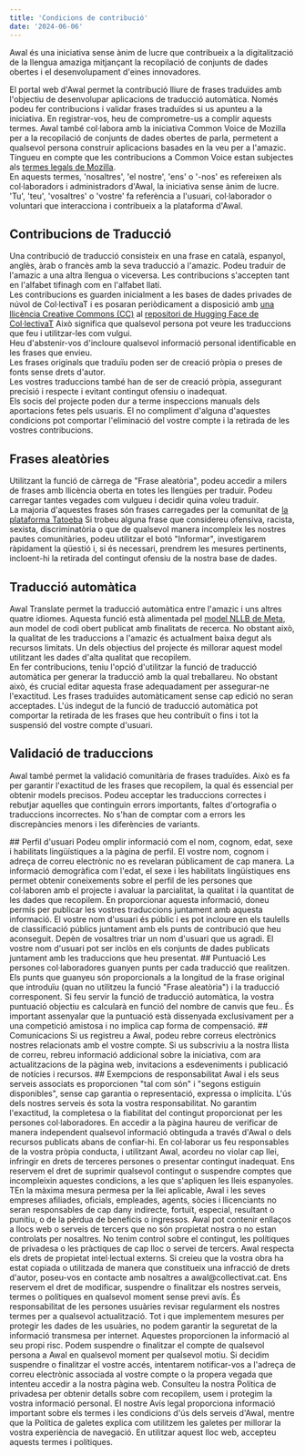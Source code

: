 ```yaml
---
title: 'Condicions de contribució'
date: '2024-06-06'
---
```


Awal és una iniciativa sense ànim de lucre que contribueix a la digitalització de la llengua amaziga mitjançant la recopilació de conjunts de dades obertes i el desenvolupament d'eines innovadores.

El portal web d'Awal permet la contribució lliure de frases traduïdes amb l'objectiu de desenvolupar aplicacions de traducció automàtica. Només podeu fer contribucions i validar frases traduïdes si us apunteu a la iniciativa. En registrar-vos, heu de comprometre-us a complir aquests termes.
Awal també col·labora amb la iniciativa Common Voice de Mozilla per a la recopilació de conjunts de dades obertes de parla, permetent a qualsevol persona construir aplicacions basades en la veu per a l'amazic. Tingueu en compte que les contribucions a Common Voice estan subjectes als [termes legals de Mozilla](https://commonvoice.mozilla.org/en/terms).  
En aquests termes, 'nosaltres', 'el nostre', 'ens' o '-nos' es refereixen als col·laboradors i administradors d'Awal, la iniciativa sense ànim de lucre. 'Tu', 'teu', 'vosaltres' o 'vostre' fa referència a l'usuari, col·laborador o voluntari que interacciona i contribueix a la plataforma d'Awal.

## Contribucions de Traducció

Una contribució de traducció consisteix en una frase en català, espanyol, anglès, àrab o francès amb la seva traducció a l'amazic. Podeu traduir de l'amazic a una altra llengua o viceversa. Les contribucions s'accepten tant en l'alfabet tifinagh com en l'alfabet llatí.  
Les contribucions es guarden inicialment a les bases de dades privades de núvol de Col·lectivaT i es posaran periòdicament a disposició amb [una llicència Creative Commons (CC)](https://creativecommons.org/licenses/by/4.0/) al [repositori de Hugging Face de Col·lectivaT](https://huggingface.co/datasets/collectivat/amazic) Això significa que qualsevol persona pot veure les traduccions que feu i utilitzar-les com vulgui.  
Heu d'abstenir-vos d'incloure qualsevol informació personal identificable en les frases que envieu.  
Les frases originals que traduïu poden ser de creació pròpia o preses de fonts sense drets d'autor.  
Les vostres traduccions també han de ser de creació pròpia, assegurant precisió i respecte i evitant contingut ofensiu o inadequat.  
Els socis del projecte poden dur a terme inspeccions manuals dels aportacions fetes pels usuaris. El no compliment d'alguna d'aquestes condicions pot comportar l'eliminació del vostre compte i la retirada de les vostres contribucions.

## Frases aleatòries

Utilitzant la funció de càrrega de "Frase aleatòria", podeu accedir a milers de frases amb llicència oberta en totes les llengües per traduir. Podeu carregar tantes vegades com vulgueu i decidir quina voleu traduir.  
La majoria d'aquestes frases són frases carregades per la comunitat de [la plataforma Tatoeba](https://tatoeba.org/en/) Si trobeu alguna frase que considereu ofensiva, racista, sexista, discriminatòria o que de qualsevol manera incompleix les nostres pautes comunitàries, podeu utilitzar el botó "Informar", investigarem ràpidament la qüestió i, si és necessari, prendrem les mesures pertinents, incloent-hi la retirada del contingut ofensiu de la nostra base de dades.

## Traducció automàtica

Awal Translate permet la traducció automàtica entre l'amazic i uns altres quatre idiomes. Aquesta funció està alimentada pel [model NLLB de Meta](https://ai.meta.com/blog/nllb-200-high-quality-machine-translation/), aun model de codi obert publicat amb finalitats de recerca. No obstant això, la qualitat de les traduccions a l'amazic és actualment baixa degut als recursos limitats. Un dels objectius del projecte és millorar aquest model utilitzant les dades d'alta qualitat que recopilem.  
En fer contribucions, teniu l'opció d'utilitzar la funció de traducció automàtica per generar la traducció amb la qual treballareu. No obstant això, és crucial editar aquesta frase adequadament per assegurar-ne l'exactitud. Les frases traduïdes automàticament sense cap edició no seran acceptades. L'ús indegut de la funció de traducció automàtica pot comportar la retirada de les frases que heu contribuït o fins i tot la suspensió del vostre compte d'usuari.

## Validació de traduccions

Awal també permet la validació comunitària de frases traduïdes. Això es fa per garantir l'exactitud de les frases que recopilem, la qual és essencial per obtenir models precisos. Podeu acceptar les traduccions correctes i rebutjar aquelles que continguin errors importants, faltes d'ortografia o traduccions incorrectes. No s'han de comptar com a errors les discrepàncies menors i les diferències de variants.

<span className="text-slate-200">
## Perfil d'usuari
Podeu omplir informació com el nom, cognom, edat, sexe i habilitats lingüístiques a la pàgina de perfil. El vostre nom, cognom i adreça de correu electrònic no es revelaran públicament de cap manera.
La informació demogràfica com l'edat, el sexe i les habilitats lingüístiques ens permet obtenir coneixements sobre el perfil de les persones que col·laboren amb el projecte i avaluar la parcialitat, la qualitat i la quantitat de les dades que recopilem. En proporcionar aquesta informació, doneu permís per publicar les vostres traduccions juntament amb aquesta informació.  
El vostre nom d'usuari és públic i es pot incloure en els taulells de classificació públics juntament amb els punts de contribució que heu aconseguit. Depèn de vosaltres triar un nom d'usuari que us agradi. El vostre nom d'usuari pot ser inclòs en els conjunts de dades publicats juntament amb les traduccions que heu presentat.
## Puntuació
Les persones col·laboradores guanyen punts per cada traducció que realitzen. Els punts que guanyeu són proporcionals a la longitud de la frase original que introduïu (quan no utilitzeu la funció "Frase aleatòria") i la traducció corresponent. Si feu servir la funció de traducció automàtica, la vostra puntuació objectiu es calcularà en funció del nombre de canvis que feu..  
És important assenyalar que la puntuació està dissenyada exclusivament per a una competició amistosa i no implica cap forma de compensació.
## Comunicacions
Si us registreu a Awal, podeu rebre correus electrònics nostres relacionats amb el vostre compte. Si us subscriviu a la nostra llista de correu, rebreu informació addicional sobre la iniciativa, com ara actualitzacions de la pàgina web, invitacions a esdeveniments i publicació de notícies i recursos.
## Exempcions de responsabilitat
Awal i els seus serveis associats es proporcionen "tal com són" i "segons estiguin disponibles", sense cap garantia o representació, expressa o implícita. L'ús dels nostres serveis és sota la vostra responsabilitat.  
No garantim l'exactitud, la completesa o la fiabilitat del contingut proporcionat per les persones col·laboradores. En accedir a la pàgina haureu de verificar de manera independent qualsevol informació obtinguda a través d'Awal o dels recursos publicats abans de confiar-hi.  
En col·laborar us feu responsables de la vostra pròpia conducta, i utilitzant Awal, acordeu no violar cap llei, infringir en drets de terceres persones o presentar contingut inadequat. Ens reservem el dret de suprimir qualsevol contingut o suspendre comptes que incompleixin aquestes condicions, a les que s'apliquen les lleis espanyoles.  
TEn la màxima mesura permesa per la llei aplicable, Awal i les seves empreses afiliades, oficials, empleades, agents, sòcies i llicenciants no seran responsables de cap dany indirecte, fortuït, especial, resultant o punitiu, o de la pèrdua de beneficis o ingressos.  
Awal pot contenir enllaços a llocs web o serveis de tercers que no són propietat nostra o no estan controlats per nosaltres. No tenim control sobre el contingut, les polítiques de privadesa o les pràctiques de cap lloc o servei de tercers.  
Awal respecta els drets de propietat intel·lectual externs. Si creieu que la vostra obra ha estat copiada o utilitzada de manera que constitueix una infracció de drets d'autor, poseu-vos en contacte amb nosaltres a awal@collectivat.cat.  
Ens reservem el dret de modificar, suspendre o finalitzar els nostres serveis, termes o polítiques en qualsevol moment sense previ avís. És responsabilitat de les persones usuàries revisar regularment els nostres termes per a qualsevol actualització.  
Tot i que implementem mesures per protegir les dades de les usuàries, no podem garantir la seguretat de la informació transmesa per internet. Aquestes proporcionen la informació al seu propi risc.  
Podem suspendre o finalitzar el compte de qualsevol persona a Awal en qualsevol moment per qualsevol motiu. Si decidim suspendre o finalitzar el vostre accés, intentarem notificar-vos a l'adreça de correu electrònic associada al vostre compte o la propera vegada que intenteu accedir a la nostra pàgina web.  
Consulteu la nostra Política de privadesa per obtenir detalls sobre com recopilem, usem i protegim la vostra informació personal. El nostre Avís legal proporciona informació important sobre els termes i les condicions d'ús dels serveis d'Awal, mentre que la Política de galetes explica com utilitzem les galetes per millorar la vostra experiència de navegació. En utilitzar aquest lloc web, accepteu aquests termes i polítiques.
</span>


